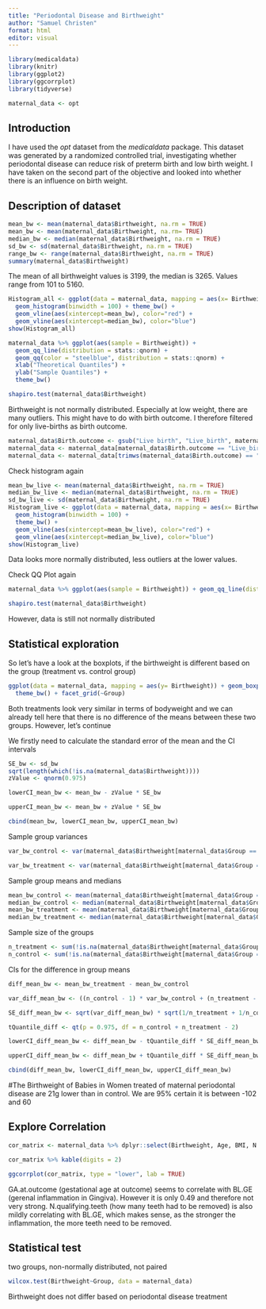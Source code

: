 ---
title: "Periodontal Disease and Birthweight"
author: "Samuel Christen"
format: html
editor: visual
---

```{r}
library(medicaldata) 
library(knitr) 
library(ggplot2) 
library(ggcorrplot)
library(tidyverse)

maternal_data <- opt
```

## Introduction

I have used the *opt* dataset from the *medicaldata* package. This dataset was generated by a randomized controlled trial, investigating whether periodontal disease can reduce risk of preterm birth and low birth weight. I have taken on the second part of the objective and looked into whether there is an influence on birth weight.

## Description of dataset

```{r}
mean_bw <- mean(maternal_data$Birthweight, na.rm = TRUE) 
mean_bw <- mean(maternal_data$Birthweight, na.rm= TRUE) 
median_bw <- median(maternal_data$Birthweight, na.rm = TRUE) 
sd_bw <- sd(maternal_data$Birthweight, na.rm = TRUE) 
range_bw <- range(maternal_data$Birthweight, na.rm = TRUE)
summary(maternal_data$Birthweight)
```

The mean of all birthweight values is 3199, the median is 3265. Values range from 101 to 5160.

```{r}
Histogram_all <- ggplot(data = maternal_data, mapping = aes(x= Birthweight)) + 
  geom_histogram(binwidth = 100) + theme_bw() + 
  geom_vline(aes(xintercept=mean_bw), color="red") + 
  geom_vline(aes(xintercept=median_bw), color="blue")
show(Histogram_all)
```

```{r}
maternal_data %>% ggplot(aes(sample = Birthweight)) + 
  geom_qq_line(distribution = stats::qnorm) + 
  geom_qq(color = "steelblue", distribution = stats::qnorm) + 
  xlab("Theoretical Quantiles") + 
  ylab("Sample Quantiles") + 
  theme_bw()
```

```{r}
shapiro.test(maternal_data$Birthweight)
```

Birthweight is not normally distributed. Especially at low weight, there are many outliers. This might have to do with birth outcome. I therefore filtered for only live-births as birth outcome.

```{r}
maternal_data$Birth.outcome <- gsub("Live birth", "Live_birth", maternal_data$Birth.outcome) 
maternal_data <- maternal_data[maternal_data$Birth.outcome == "Live_birth          ", ] 
maternal_data <- maternal_data[trimws(maternal_data$Birth.outcome) == "Live_birth", ]
```

Check histogram again

```{r}
mean_bw_live <- mean(maternal_data$Birthweight, na.rm = TRUE) 
median_bw_live <- median(maternal_data$Birthweight, na.rm = TRUE) 
sd_bw_live <- sd(maternal_data$Birthweight, na.rm = TRUE) 
Histogram_live <- ggplot(data = maternal_data, mapping = aes(x= Birthweight)) + 
  geom_histogram(binwidth = 100) + 
  theme_bw() + 
  geom_vline(aes(xintercept=mean_bw_live), color="red") + 
  geom_vline(aes(xintercept=median_bw_live), color="blue")
show(Histogram_live)
```

Data looks more normally distributed, less outliers at the lower values.

Check QQ Plot again

```{r}
maternal_data %>% ggplot(aes(sample = Birthweight)) + geom_qq_line(distribution = stats::qnorm) + geom_qq(color = "steelblue", distribution = stats::qnorm) + xlab("Theoretical Quantiles") + ylab("Sample Quantiles") + theme_bw()
```

```{r}
shapiro.test(maternal_data$Birthweight)
```

However, data is still not normally distributed

## Statistical exploration

So let's have a look at the boxplots, if the birthweight is different based on the group (treatment vs. control group)

```{r}
ggplot(data = maternal_data, mapping = aes(y= Birthweight)) + geom_boxplot() + 
  theme_bw() + facet_grid(~Group)
```

Both treatments look very similar in terms of bodyweight and we can already tell here that there is no difference of the means between these two groups. However, let's continue

We firstly need to calculate the standard error of the mean and the CI intervals

```{r}
SE_bw <- sd_bw  
sqrt(length(which(!is.na(maternal_data$Birthweight)))) 
zValue <- qnorm(0.975)

lowerCI_mean_bw <- mean_bw - zValue * SE_bw

upperCI_mean_bw <- mean_bw + zValue * SE_bw

cbind(mean_bw, lowerCI_mean_bw, upperCI_mean_bw)
```

Sample group variances

```{r}
var_bw_control <- var(maternal_data$Birthweight[maternal_data$Group == "C"], na.rm = TRUE)

var_bw_treatment <- var(maternal_data$Birthweight[maternal_data$Group == "T"], na.rm = TRUE)
```

Sample group means and medians

```{r}
mean_bw_control <- mean(maternal_data$Birthweight[maternal_data$Group == "C"], na.rm = TRUE) 
median_bw_control <- median(maternal_data$Birthweight[maternal_data$Group == "C"], na.rm = TRUE) 
mean_bw_treatment <- mean(maternal_data$Birthweight[maternal_data$Group == "T"], na.rm = TRUE) 
median_bw_treatment <- median(maternal_data$Birthweight[maternal_data$Group == "T"], na.rm = TRUE)
```

Sample size of the groups

```{r}
n_treatment <- sum(!is.na(maternal_data$Birthweight[maternal_data$Group == "T"])) 
n_control <- sum(!is.na(maternal_data$Birthweight[maternal_data$Group == "C"]))
```

CIs for the difference in group means

```{r}
diff_mean_bw <- mean_bw_treatment - mean_bw_control

var_diff_mean_bw <- ((n_control - 1) * var_bw_control + (n_treatment - 1) * var_bw_treatment) / (n_control + n_treatment - 2)

SE_diff_mean_bw <- sqrt(var_diff_mean_bw) * sqrt(1/n_treatment + 1/n_control)

tQuantile_diff <- qt(p = 0.975, df = n_control + n_treatment - 2)

lowerCI_diff_mean_bw <- diff_mean_bw - tQuantile_diff * SE_diff_mean_bw

upperCI_diff_mean_bw <- diff_mean_bw + tQuantile_diff * SE_diff_mean_bw

cbind(diff_mean_bw, lowerCI_diff_mean_bw, upperCI_diff_mean_bw)
```

#The Birthweight of Babies in Women treated of maternal periodontal disease are 21g lower than in control. We are 95% certain it is between -102 and 60

## Explore Correlation

```{r}
cor_matrix <- maternal_data %>% dplyr::select(Birthweight, Age, BMI, N.qualifying.teeth, BL.GE, GA.at.outcome) %>% cor(use = "complete.obs", method = "spearman")

cor_matrix %>% kable(digits = 2)

ggcorrplot(cor_matrix, type = "lower", lab = TRUE)
```

GA.at.outcome (gestational age at outcome) seems to correlate with BL.GE (gerenal inflammation in Gingiva). However it is only 0.49 and therefore not very strong. N.qualifying.teeth (how many teeth had to be removed) is also mildly correlating with BL.GE, which makes sense, as the stronger the inflammation, the more teeth need to be removed.

## Statistical test

two groups, non-normally distributed, not paired

```{r}
wilcox.test(Birthweight~Group, data = maternal_data)
```

Birthweight does not differ based on periodontal disease treatment
